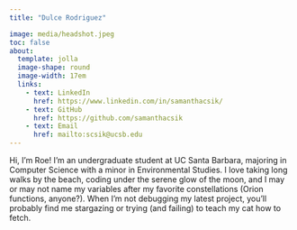 ```yaml
---
title: "Dulce Rodriguez"

image: media/headshot.jpeg
toc: false
about: 
  template: jolla
  image-shape: round
  image-width: 17em
  links:
    - text: LinkedIn
      href: https://www.linkedin.com/in/samanthacsik/
    - text: GitHub
      href: https://github.com/samanthacsik
    - text: Email
      href: mailto:scsik@ucsb.edu
---
```


Hi, I’m Roe! I’m an undergraduate student at UC Santa Barbara, majoring in Computer Science with a minor in Environmental Studies. I love taking long walks by the beach, coding under the serene glow of the moon, and I may or may not name my variables after my favorite constellations (Orion functions, anyone?). When I’m not debugging my latest project, you’ll probably find me stargazing or trying (and failing) to teach my cat how to fetch.
